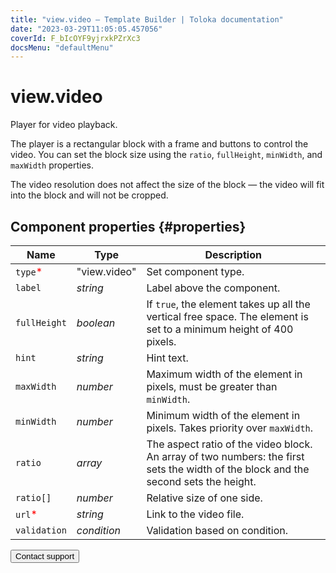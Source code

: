 ```yaml
---
title: "view.video — Template Builder | Toloka documentation"
date: "2023-03-29T11:05:05.457056"
coverId: F_bIcOYF9yjrxkPZrXc3
docsMenu: "defaultMenu"
---
```


# view.video

Player for video playback.

The player is a rectangular block with a frame and buttons to control the video. You can set the block size using the `ratio`, `fullHeight`, `minWidth`, and `maxWidth` properties.

The video resolution does not affect the size of the block — the video will fit into the block and will not be cropped.

## Component properties {#properties}

**Name** | **Type** | **Description**
----- | ----- | -----
`type`<span style="color: red">\*</span> | "view.video" | Set component type.
`label` | _string_ | Label above the component.
`fullHeight` | _boolean_ | If `true`, the element takes up all the vertical free space. The element is set to a minimum height of 400 pixels.
`hint` | _string_ | Hint text.
`maxWidth` | _number_ | Maximum width of the element in pixels, must be greater than `minWidth`.
`minWidth` | _number_ | Minimum width of the element in pixels. Takes priority over `maxWidth`.
`ratio` | _array_ | The aspect ratio of the video block. An array of two numbers: the first sets the width of the block and the second sets the height.
`ratio[]` | _number_ | Relative size of one side.
`url`<span style="color: red">\*</span> | _string_ | Link to the video file.
`validation` | _condition_ | Validation based on condition.

<Button themeColor="light" view="default" size="l" type="link" url="/docs/guide/troubleshooting/support?form-source=template-builder-reference-view-video">Contact support</Button>